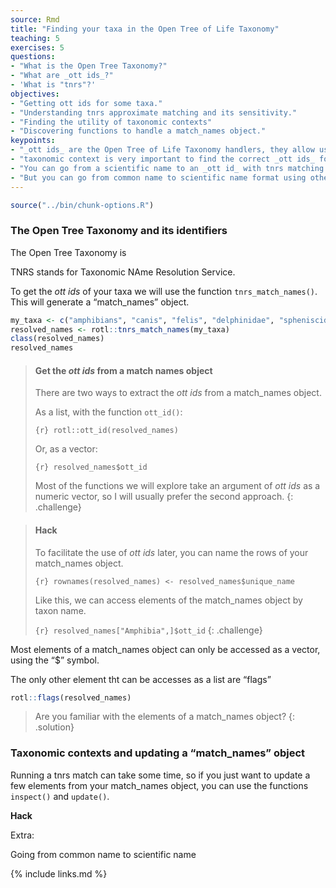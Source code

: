 ```yaml
---
source: Rmd
title: "Finding your taxa in the Open Tree of Life Taxonomy"
teaching: 5
exercises: 5
questions:
- "What is the Open Tree Taxonomy?"
- "What are _ott ids_?"
- 'What is "tnrs"?'
objectives:
- "Getting ott ids for some taxa."
- "Understanding tnrs approximate matching and its sensitivity."
- "Finding the utility of taxonomic contexts"
- "Discovering functions to handle a match_names object."
keypoints:
- "_ott ids_ are the Open Tree of Life Taxonomy handlers, they allow us to interact with the Open Tree synthetic tree."
- "taxonomic context is very important to find the correct _ott ids_ for our taxa."
- "You can go from a scientific name to an _ott id_ with tnrs matching."
- "But you can go from common name to scientific name format using other functions, to make your own workflow."
---
```

```r
source("../bin/chunk-options.R")
```

### The Open Tree Taxonomy and its identifiers

The Open Tree Taxonomy is

TNRS stands for Taxonomic NAme Resolution Service.

To get the _ott ids_ of your taxa we will use the function `tnrs_match_names()`. This will generate a "match_names" object.
```r
my_taxa <- c("amphibians", "canis", "felis", "delphinidae", "spheniscidae")
resolved_names <- rotl::tnrs_match_names(my_taxa)
class(resolved_names)
resolved_names
```

> #### Get the _ott ids_ from a match names object
> 
> There are two ways to extract the _ott ids_ from a match_names object.
>
> As a list, with the function `ott_id()`:
>
> ```{r}
> rotl::ott_id(resolved_names)
> ```
>
> Or, as a vector:
>
> ```{r}
> resolved_names$ott_id
> ```
>
> Most of the functions we will explore take an argument of _ott ids_ as a numeric vector, so I will usually prefer the second approach.
{: .challenge}


> #### **Hack**
>
> To facilitate the use of _ott ids_ later, you can name the rows of your match_names object.
>
> ```{r}
> rownames(resolved_names) <- resolved_names$unique_name
> ```
>
> Like this, we can access elements of the match_names object by taxon name.
>
> ```{r}
> resolved_names["Amphibia",]$ott_id
> ```
{: .challenge}


Most elements of a match_names object can only be accessed as a vector, using the "$" symbol.

The only other element tht can be accesses as a list are "flags"

```r
rotl::flags(resolved_names)
```

> Are you familiar with the elements of a match_names object?
{: .solution}


### Taxonomic contexts and updating a "match_names" object

Running a tnrs match can take some time, so if you just want to update a few elements from your match_names object, you can use the functions `inspect()` and `update()`.

**Hack**



Extra:

Going from common name to scientific name

{% include links.md %}
